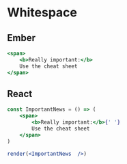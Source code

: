 # Whitespace 


## Ember

```hbs showLineNumbers
<span>
	<b>Really important:</b>
	Use the cheat sheet
</span>
```

## React 

```jsx live noInline
const ImportantNews = () => (
	<span>
		<b>Really important:</b>{' '}
		Use the cheat sheet
	</span>
)

render(<ImportantNews  />)
```
